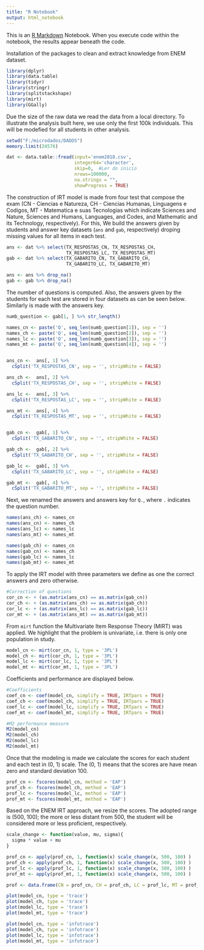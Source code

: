 ```yaml
---
title: "R Notebook"
output: html_notebook
---
```


This is an [R Markdown](http://rmarkdown.rstudio.com) Notebook. When you execute code within the notebook, the results appear beneath the code. 


Installation of the packages to clean and extract knowledge from ENEM dataset. 

```r
library(dplyr)
library(data.table)
library(tidyr)
library(stringr)
library(splitstackshape)
library(mirt)
library(GGally)
```

Due the size of the raw data we read the data from a local directory. To illustrate the analysis built here, we use only the first 100k individuals. This will be modefied for all students in other analysis.

```r
setwd("F:/microdados/DADOS")  
memory.limit(24576)

dat <- data.table::fread(input='enem2018.csv',
                         integer64='character',
                         skip=0,  #Ler do inicio
                         nrows=100000,
                         na.strings = "", 
                         showProgress = TRUE)
```

The construction of IRT model is made from four test that compose the exam (CN - Ciencias e Natureza, CH - Ciencias Humanas, Linguagens e Codigos, MT - Matematica e suas Tecnologias which indicate Sciences and Nature, Sciences and Humans, Languages, and Codes, and Mathematic and its Technology, respectively). For this, We build the answers given by students and answer key datasets (`ans` and `gab`, respectively) droping missing values for all items in each test.

```r
ans <- dat %>% select(TX_RESPOSTAS_CN, TX_RESPOSTAS_CH, 
                      TX_RESPOSTAS_LC, TX_RESPOSTAS_MT)
gab <- dat %>% select(TX_GABARITO_CN, TX_GABARITO_CH,
                      TX_GABARITO_LC, TX_GABARITO_MT)

ans <- ans %>% drop_na()
gab <- gab %>% drop_na()
```


The number of questions is computed. Also, the answers given by the students for each test are stored in four datasets as can be seen below. Similarly is made with the answers key.

```r
numb_question <- gab[1, ] %>% str_length()

names_cn <- paste('Q', seq_len(numb_question[1]), sep = '')
names_ch <- paste('Q', seq_len(numb_question[2]), sep = '')
names_lc <- paste('Q', seq_len(numb_question[3]), sep = '')
names_mt <- paste('Q', seq_len(numb_question[4]), sep = '')


ans_cn <-  ans[, 1] %>%
  cSplit('TX_RESPOSTAS_CN', sep = '', stripWhite = FALSE)

ans_ch <-  ans[, 2] %>%
  cSplit('TX_RESPOSTAS_CH', sep = '', stripWhite = FALSE)

ans_lc <-  ans[, 3] %>%
  cSplit('TX_RESPOSTAS_LC', sep = '', stripWhite = FALSE)

ans_mt <-  ans[, 4] %>%
  cSplit('TX_RESPOSTAS_MT', sep = '', stripWhite = FALSE)


gab_cn <-  gab[, 1] %>%
  cSplit('TX_GABARITO_CN', sep = '', stripWhite = FALSE)

gab_ch <-  gab[, 2] %>%
  cSplit('TX_GABARITO_CH', sep = '', stripWhite = FALSE)

gab_lc <-  gab[, 3] %>%
  cSplit('TX_GABARITO_LC', sep = '', stripWhite = FALSE)

gab_mt <-  gab[, 4] %>%
  cSplit('TX_GABARITO_MT', sep = '', stripWhite = FALSE)

```

Next, we renamed the answers and answers key for `Q.`, where `.` indicates the question number.

```r
names(ans_ch) <- names_cn
names(ans_cn) <- names_ch
names(ans_lc) <- names_lc
names(ans_mt) <- names_mt

names(gab_ch) <- names_cn
names(gab_cn) <- names_ch
names(gab_lc) <- names_lc
names(gab_mt) <- names_mt
```

To apply the IRT model with three parameters we define as one the correct answers and zero otherwise.

```r
#Correction of questions
cor_cn <- + (as.matrix(ans_cn) == as.matrix(gab_cn))
cor_ch <- + (as.matrix(ans_ch) == as.matrix(gab_ch))
cor_lc <- + (as.matrix(ans_lc) == as.matrix(gab_lc))
cor_mt <- + (as.matrix(ans_mt) == as.matrix(gab_mt))
```

From `mirt` function the Multivariate Item Response Theory (MIRT) was applied. We highlight that the problem is univariate, i.e. there is only one population in study.

```r
model_cn <- mirt(cor_cn, 1, type = '3PL')
model_ch <- mirt(cor_ch, 1, type = '3PL')
model_lc <- mirt(cor_lc, 1, type = '3PL')
model_mt <- mirt(cor_mt, 1, type = '3PL')
```

Coefficients and performance are displayed below.

```r
#Coefficients
coef_cn <- coef(model_cn, simplify = TRUE, IRTpars = TRUE)
coef_ch <- coef(model_ch, simplify = TRUE, IRTpars = TRUE)
coef_lc <- coef(model_lc, simplify = TRUE, IRTpars = TRUE)
coef_mt <- coef(model_mt, simplify = TRUE, IRTpars = TRUE)

#M2 performance measure
M2(model_cn)
M2(model_ch)
M2(model_lc)
M2(model_mt)
```

Once that the modeling is made we calculate the scores for each student and each test in (0, 1) scale. The (0, 1) means that the scores are have mean zero and standard deviation 100.


```r
prof_cn <- fscores(model_cn, method = 'EAP')
prof_ch <- fscores(model_ch, method = 'EAP')
prof_lc <- fscores(model_lc, method = 'EAP')
prof_mt <- fscores(model_mt, method = 'EAP')
```

Based on the ENEM IRT approach, we resize the scores. The adopted range is (500, 100); the more or less distant from 500, the student will be considered more or less proficient, respectively.

```r
scale_change <- function(value, mu, sigma){
  sigma * value + mu
}

prof_cn <- apply(prof_cn, 1, function(x) scale_change(x, 500, 100) )
prof_ch <- apply(prof_ch, 1, function(x) scale_change(x, 500, 100) )
prof_lc <- apply(prof_lc, 1, function(x) scale_change(x, 500, 100) )
prof_mt <- apply(prof_mt, 1, function(x) scale_change(x, 500, 100) )

prof <- data.frame(CN = prof_cn, CH = prof_ch, LC = prof_lc, MT = prof_mt)
```




```r
plot(model_cn, type = 'trace')
plot(model_ch, type = 'trace')
plot(model_lc, type = 'trace')
plot(model_mt, type = 'trace')
```

```r
plot(model_cn, type = 'infotrace')
plot(model_ch, type = 'infotrace')
plot(model_lc, type = 'infotrace')
plot(model_mt, type = 'infotrace')
```







